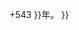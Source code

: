 {{Userbox
  |border-c = #ff0000
  |border-s = 1
  |id-c     = #ffa500
  |id-s     = 12
  |id-fc    = #ffa500
  |info-c   = #ffa500
  |info-s   = 10
  |info-fc  = #0000ff
  |id       = [[File:Flag of Buddhism.svg|40px|border|皈依佛法僧]]
  |info     = 这个用户喜欢[[佛曆]]。<br />今年是佛曆{{ #expr: {{{year|{{CURRENTYEAR}}}}}+543 }}年。
}}